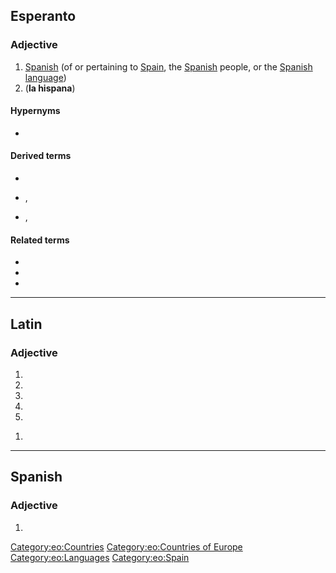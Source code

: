 ==Esperanto==

===Adjective===
{{eo-head}}

# [[Spanish]] (of or pertaining to [[Spain]], the [[Spanish]] people, or the [[Spanish]] [[language]])
# ('''la hispana''') {{short for|[[la]] [[hispana lingvo]]||the Spanish language|lang=eo}}

====Hypernyms====
* {{l|eo|eŭropa|gloss=European}}

====Derived terms====
* {{l|eo|hispana lingvo|gloss=Spanish language}}
* {{l|eo|hispanlingvano}}, {{l|eo|hispanparolanto|gloss=a Spanish speaker, a [[hispanophone]]}}
* {{l|eo|hispanparola}}, {{l|eo|hispanparolanta|gloss=Spanish-speaking}}

====Related terms====
* {{l|eo|hispane|gloss=in Spanish}}
* {{l|eo|Hispanio|gloss=Spain}}
* {{l|eo|hispano|gloss=a Spaniard}}

{{eo GCSE|4}}

[[Category:eo:Countries]]
[[Category:eo:Countries of Europe]]
[[Category:eo:Languages]]
[[Category:eo:Spain]]

----

==Latin==

===Adjective===
{{la-adj-form|hispāna}}

# {{inflection of|hispānus||nom|f|s|lang=la}}
# {{inflection of|hispānus||nom|n|p|lang=la}}
# {{inflection of|hispānus||acc|n|p|lang=la}}
# {{inflection of|hispānus||voc|f|s|lang=la}}
# {{inflection of|hispānus||voc|n|p|lang=la}}

{{la-adj-form|hispānā}}

# {{inflection of|hispānus||abl|f|s|lang=la}}

----

==Spanish==

===Adjective===
{{es-adj-form|f-s}}

# {{es-adj form of|hispano|f|sg}}